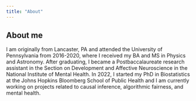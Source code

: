 ```yaml
---
title: "About"
---
```

## About me

I am originally from Lancaster, PA and attended the University of Pennsylvania from 2016-2020, where I received my BA and MS in Physics and Astronomy. After graduating, I became a  Postbaccalaureate research assistant in the Section on Development and Affective Neuroscience in the National Institute of Mental Health. In 2022, I started my PhD in Biostatistics at the Johns Hopkins Bloomberg School of Public Health and I am currently working on projects related to causal inference, algorithmic fairness, and mental health. 
